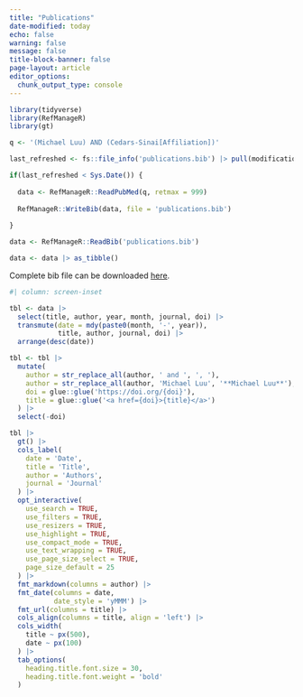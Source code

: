 ```yaml
---
title: "Publications"
date-modified: today
echo: false
warning: false
message: false
title-block-banner: false
page-layout: article
editor_options: 
  chunk_output_type: console
---
```


```r
library(tidyverse)
library(RefManageR)
library(gt)

q <- '(Michael Luu) AND (Cedars-Sinai[Affiliation])'

last_refreshed <- fs::file_info('publications.bib') |> pull(modification_time) |> date()

if(last_refreshed < Sys.Date()) {
  
  data <- RefManageR::ReadPubMed(q, retmax = 999)
  
  RefManageR::WriteBib(data, file = 'publications.bib')
  
}

data <- RefManageR::ReadBib('publications.bib')

data <- data |> as_tibble()

```

Complete bib file can be downloaded [here](https://github.com/mluu921/mluu921.github.io/blob/master/publications.bib).

```r
#| column: screen-inset

tbl <- data |>
  select(title, author, year, month, journal, doi) |>
  transmute(date = mdy(paste0(month, '-', year)),
            title, author, journal, doi) |> 
  arrange(desc(date))

tbl <- tbl |> 
  mutate(
    author = str_replace_all(author, ' and ', ', '),
    author = str_replace_all(author, 'Michael Luu', '**Michael Luu**'),
    doi = glue::glue('https://doi.org/{doi}'),
    title = glue::glue('<a href={doi}>{title}</a>')
  ) |> 
  select(-doi)

tbl |> 
  gt() |> 
  cols_label(
    date = 'Date',
    title = 'Title',
    author = 'Authors',
    journal = 'Journal'
  ) |> 
  opt_interactive(
    use_search = TRUE,
    use_filters = TRUE,
    use_resizers = TRUE,
    use_highlight = TRUE,
    use_compact_mode = TRUE,
    use_text_wrapping = TRUE,
    use_page_size_select = TRUE,
    page_size_default = 25
  ) |> 
  fmt_markdown(columns = author) |> 
  fmt_date(columns = date,
           date_style = 'yMMM') |> 
  fmt_url(columns = title) |> 
  cols_align(columns = title, align = 'left') |> 
  cols_width(
    title ~ px(500),
    date ~ px(100)
  ) |> 
  tab_options(
    heading.title.font.size = 30,
    heading.title.font.weight = 'bold'
  )
```
